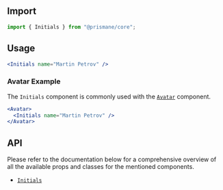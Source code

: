 ## Import

```js
import { Initials } from "@prismane/core";
```

## Usage

```jsx preview
<Initials name="Martin Petrov" />
```

### Avatar Example

The `Initials` component is commonly used with the [`Avatar`](/docs/components/avatar) component.

```jsx preview
<Avatar>
  <Initials name="Martin Petrov" />
</Avatar>
```

## API

Please refer to the documentation below for a comprehensive overview of all the available props and classes for the mentioned components.

- [`Initials`](/docs/components-api/typography/initials-api)
